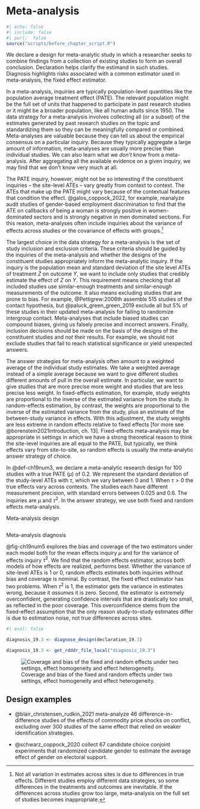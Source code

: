 # Meta-analysis {#sec-ch19s3}

```r
#| echo: false
#| include: false
#| purl:  false
source("scripts/before_chapter_script.R")
```

::: {.ddbox}
We declare a design for meta-analytic study in which a researcher seeks to combine findings from a collection of existing studies to form an overall conclusion.  Declaration helps clarify the estimand in such studies. Diagnosis highlights risks associated with a common estimator used in meta-analysis, the fixed effect estimator. 
:::

In a meta-analysis, inquiries are typically population-level quantities like the population average treatment effect (PATE). The relevant population might be the full set of units that happened to participate in past research studies or it might be a broader population, like all human adults since 1950. The data strategy for a meta-analysis involves collecting all (or a subset) of the estimates generated by past research studies on the topic and standardizing them so they can be meaningfully compared or combined. Meta-analyses are valuable because they can tell us about the empirical consensus on a particular inquiry. Because they typically aggregate a large amount of information, meta-analyses are usually more precise than individual studies. We can also learn what we *don't* know from a meta-analysis. After aggregating all the available evidence on a given inquiry, we may find that we don't know very much at all.

The PATE inquiry, however, might not be so interesting if the constituent inquiries -- the site-level ATEs -- vary greatly from context to context. The ATEs that make up the PATE might vary because of the contextual features that condition the effect. @galos_coppock_2022, for example,  reanalyze audit studies of gender-based employment discrimination to find that the ATE on callbacks of being a woman is strongly positive in women-dominated sectors and is strongly negative in men dominated sections. For this reason, meta-analyses often include inquiries about the variance of effects across studies or the covariance of effects with groups.^[Not all variation in estimates across sites is due to differences in true effects. Different studies employ different data strategies, so some differences in the treatments and outcomes are inevitable. If the differences across studies grow too large, meta-analysis on the full set of studies becomes inappropriate.]

The largest choice in the data strategy for a meta-analysis is the set of study inclusion and exclusion criteria. These criteria should be guided by the inquiries of the meta-analysis and whether the designs of the constituent studies appropriately inform the meta-analytic inquiry. If the inquiry is the population mean and standard deviation of the site level ATEs of treatment $Z$ on outcome $Y$, we want to include only studies that credibly estimate the effect of $Z$ on $Y$. This requirement means checking that all included studies use similar-enough treatments and similar-enough measurements of the outcome. It also means excluding studies that are prone to bias. For example, @Pettigrew:2006th assemble 515 studies of the contact hypothesis, but @paluck_green_green_2019 exclude all but 5\% of these studies in their updated meta-analysis for failing to randomize intergroup contact. Meta-analyses that include biased studies can compound biases, giving us falsely precise and incorrect answers. Finally, inclusion decisions should be made on the basis of the designs of the constituent studies and *not* their results. For example, we should not exclude studies that fail to reach statistical significance or yield unexpected answers.

The answer strategies for meta-analysis often amount to a weighted average of the individual study estimates. We take a weighted average instead of a simple average because we want to give different studies different amounts of pull in the overall estimate. In particular, we want to give studies that are more precise more weight and studies that are less precise less weight. In fixed-effects estimation, for example, study weights are proportional to the inverse of the estimated variance from the study. In random-effects estimation, by contrast, the weights are proportional to the inverse of the estimated variance from the study, plus an estimate of the between-study variance in effects. With this adjustment, the study weights are less extreme in random effects relative to fixed effects [for more see @borenstein2021introduction, ch. 13]. Fixed-effects meta-analysis may be appropriate in settings in which we have a strong theoretical reason to think the site-level inquiries are all equal to the PATE, but typically, we think effects vary from site-to-site, so random effects is usually the meta-analytic answer strategy of choice.

In @def-ch19num3, we declare a meta-analytic research design for 100 studies with a true PATE ($\mu$) of 0.2. We represent the standard deviation of the study-level ATEs with $\tau$, which we vary between 0 and 1. When $\tau>0$  the true effects vary across contexts. The studies each have different measurement precision, with standard errors between 0.025 and 0.6. The inquiries are $\mu$ and $\tau^2$. In the answer strategy, we use both fixed and random effects meta-analysis. 

::: {#def-ch19num3 .declaration} 

Meta-analysis design

```r
```

:::


::: {#lem-ch19num3} 

Meta-analysis diagnosis

@fig-ch19num5 explores the bias and coverage of the two estimators under each model both for the mean effects inquiry $\mu$ and for the variance of effects inquiry $\tau^2$. We find that the random effects estimator, across both models of how effects are realized, performs best. Whether the variance of site-level ATEs is 1 or 0, random effects estimates both inquiries without bias and coverage is nominal. By contrast, the fixed effect estimator has two problems. When $\tau^2$ is 1, the estimator gets the variance in estimates wrong, because it *assumes* it is zero. Second, the estimator is extremely overconfident, generating confidence intervals that are drastically too small, as reflected in the poor coverage. This overconfidence stems from the fixed-effect assumption that the only reason study-to-study estimates differ is due to estimation noise, not true differences across sites.

```r
#| eval: false

diagnosis_19.3 <- diagnose_design(declaration_19.3)
```

```r
diagnosis_19.3 <- get_rdddr_file_local("diagnosis_19.3")
```

![Coverage and bias of the fixed and random effects under two settings, effect homogeneity and effect heterogeneity.](/figures/figure-19-5){#fig-ch19num5}

:::

## Design examples

- @blair_christensen_rudkin_2021 meta-analyze 46 difference-in-difference studies of the effects of commodity price shocks on conflict, excluding over 300 studies of the same effect that relied on weaker identification strategies.

- @schwarz_coppock_2020 collect 67 candidate choice conjoint experiments that randomized candidate gender to estimate the average effect of gender on electoral support.



